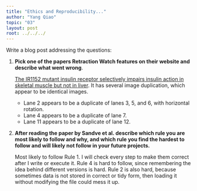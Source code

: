 ```yaml
---
title: "Ethics and Reproducibility..."
author: "Yang Qiao"
topic: "03"
layout: post
root: ../../../
---
```


Write a blog post addressing the questions: 

1. **Pick one of the papers Retraction Watch features on their website and describe what went wrong**.

    [The IR1152 mutant insulin receptor selectively impairs insulin action in skeletal muscle but not in liver](http://diabetes.diabetesjournals.org/content/68/2/464.1). It has several image duplication, which appear to be identical images.  
    - Lane 2 appears to be a duplicate of lanes 3, 5, and 6, with horizontal rotation.
    - Lane 4 appears to be a duplicate of lane 7.
    - Lane 11 appears to be a duplicate of lane 12.
    
2. **After reading the paper by Sandve et al. describe which rule you are most likely to follow and why, and which rule you find the hardest to follow and will likely not follow in your future projects.**

    Most likely to follow Rule 1. I will check every step to make them correct after I write or execute it. Rule 4 is hard to follow, since remembering the idea behind different versions is hard. Rule 2 is also hard, because sometimes data is not stored in correct or tidy form, then loading it without modifying the file could mess it up.
